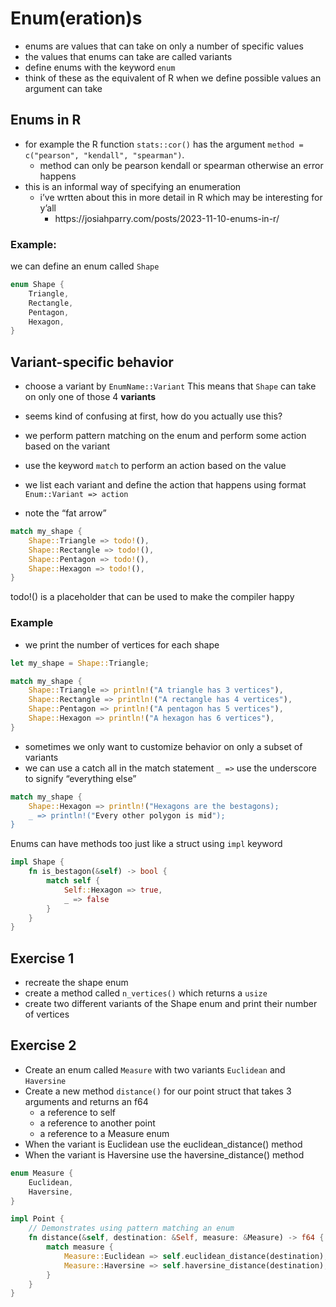 # Enum(eration)s

- enums are values that can take on only a number of specific values
- the values that enums can take are called variants
- define enums with the keyword `enum`
- think of these as the equivalent of R when we define possible values an argument can take

## Enums in R
- for example the R function `stats::cor()` has the argument `method = c("pearson", "kendall", "spearman")`.
    - method can only be pearson kendall or spearman otherwise an error happens
- this is an informal way of specifying an enumeration
    - i've wrtten about this in more detail in R which may be interesting for y'all
        - https://josiahparry.com/posts/2023-11-10-enums-in-r/

### Example:

we can define an enum called `Shape`

```rust
enum Shape {
    Triangle,
    Rectangle,
    Pentagon,
    Hexagon,
}
```

## Variant-specific behavior

- choose a variant by `EnumName::Variant`
This means that `Shape` can take on only one of those 4 **variants**

- seems kind of confusing at first, how do you actually use this?
- we perform pattern matching on the enum and perform some action based on the variant

- use the keyword `match` to perform an action based on the value
- we list each variant and define the action that happens using format `Enum::Variant => action`
- note the "fat arrow"

```rust
match my_shape {
    Shape::Triangle => todo!(),
    Shape::Rectangle => todo!(),
    Shape::Pentagon => todo!(),
    Shape::Hexagon => todo!(),
}
```

::: callout-tip
todo!() is a placeholder that can be used to make the compiler happy
:::


### Example

- we print the number of vertices for each shape

```rust
let my_shape = Shape::Triangle;

match my_shape {
    Shape::Triangle => println!("A triangle has 3 vertices"),
    Shape::Rectangle => println!("A rectangle has 4 vertices"),
    Shape::Pentagon => println!("A pentagon has 5 vertices"),
    Shape::Hexagon => println!("A hexagon has 6 vertices"),
}
```

- sometimes we only want to customize behavior on only a subset of variants
- we can use a catch all in the match statement `_ =>` use the underscore to signify "everything else"

```rust
match my_shape {
    Shape::Hexagon => println!("Hexagons are the bestagons);
    _ => println!("Every other polygon is mid");
}
```

Enums can have methods too just like a struct using `impl` keyword

```rust
impl Shape {
    fn is_bestagon(&self) -> bool {
        match self {
            Self::Hexagon => true,
            _ => false
        }
    }
}
```



## Exercise 1

- recreate the shape enum
- create a method called `n_vertices()` which returns a `usize`
- create two different variants of the Shape enum and print their number of vertices

## Exercise 2

- Create an enum called `Measure` with two variants `Euclidean` and `Haversine`
- Create a new method `distance()` for our point struct that takes 3 arguments and returns an f64
    - a reference to self
    - a reference to another point
    - a reference to a Measure enum
- When the variant is Euclidean use the euclidean_distance() method
- When the variant is Haversine use the haversine_distance() method



```rust
enum Measure {
    Euclidean,
    Haversine,
}

impl Point {
    // Demonstrates using pattern matching an enum
    fn distance(&self, destination: &Self, measure: &Measure) -> f64 {
        match measure {
            Measure::Euclidean => self.euclidean_distance(destination),
            Measure::Haversine => self.haversine_distance(destination),
        }
    }
}
```
